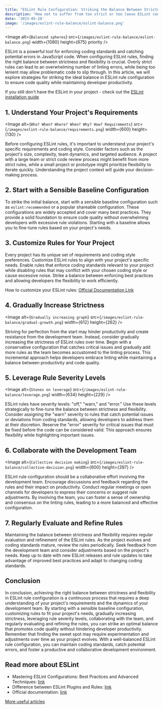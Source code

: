 ```yaml
---
title: "ESLint Rule Configuration: Striking the Balance Between Strictness and Flexibility"
description: "How not to suffer from too strict or too loose ESLint config? How to configure your ESLint properly? Find out in this article!"
date: '2023-05-28'
image: '/images/eslint-rule-balance/eslint-balance.png'
---
```


<Image
    alt={`Balanced spheres`}
    src={`/images/eslint-rule-balance/eslint-balance.png`}
    width={1080}
    height={675}
    priority
/>

ESLint is a powerful tool for enforcing coding standards and catching potential errors in JavaScript code. When configuring ESLint rules, finding the right balance between strictness and flexibility is crucial. Overly strict rules can lead to an overwhelming number of linting errors, while being too lenient may allow problematic code to slip through. In this article, we will explore strategies for striking the ideal balance in ESLint rule configuration to ensure code quality while maintaining developer productivity.

If you still don't have the ESLint in your project - check out the [ESLint installation guide](eslint-setup)

## 1. Understand Your Project's Requirements

<Image
    alt={`Who? When? Where? When? Why? How? Requirements`}
    src={`/images/eslint-rule-balance/requirements.png`}
    width={600}
    height={130}
/>

Before configuring ESLint rules, it's important to understand your project's specific requirements and coding style. Consider factors such as the project's size, complexity, team dynamics, and targeted audience. A project with a large team or strict code review process might benefit from more strict rules, while a small project or prototype might prioritize flexibility to iterate quickly. Understanding the project context will guide your decision-making process.

## 2. Start with a Sensible Baseline Configuration

To strike the initial balance, start with a sensible baseline configuration such as `eslint:recommended` or a popular shareable configuration. These configurations are widely accepted and cover many best practices. They provide a solid foundation to ensure code quality without overwhelming developers with excessive rule violations. Starting with a baseline allows you to fine-tune rules based on your project's needs.

## 3. Customize Rules for Your Project

Every project has its unique set of requirements and coding style preferences. Customize ESLint rules to align with your project's specific needs. Enable rules that enforce coding standards relevant to your project while disabling rules that may conflict with your chosen coding style or cause excessive noise. Strike a balance between enforcing best practices and allowing developers the flexibility to work efficiently.

How to customize your ESLint rules: [Official Documentation Link](https://eslint.org/docs/latest/use/configure/rules)

## 4. Gradually Increase Strictness

<Image
    alt={`Gradually increasing graph`}
    src={`/images/eslint-rule-balance/gradual-growth.png`}
    width={612}
    height={262}
/>

Striving for perfection from the start may hinder productivity and create resistance from the development team. Instead, consider gradually increasing the strictness of ESLint rules over time. Begin with a conservative configuration that catches critical issues and gradually add more rules as the team becomes accustomed to the linting process. This incremental approach helps developers embrace linting while maintaining a balance between productivity and code quality.

## 5. Leverage Rule Severity Levels


<Image
    alt={`Stones on leverage`}
    src={`/images/eslint-rule-balance/leverage.png`}
    width={634}
    height={229}
/>

ESLint rules have severity levels: "off," "warn," and "error." Use these levels strategically to fine-tune the balance between strictness and flexibility. Consider assigning the "warn" severity to rules that catch potential issues or deviations from coding standards, allowing developers to address them at their discretion. Reserve the "error" severity for critical issues that must be fixed before the code can be considered valid. This approach ensures flexibility while highlighting important issues.

## 6. Collaborate with the Development Team

<Image
    alt={`Collective decision making`}
    src={`/images/eslint-rule-balance/collective-decision.png`}
    width={600}
    height={397}
/>

ESLint rule configuration should be a collaborative effort involving the development team. Encourage discussions and feedback regarding the rules and their impact on productivity. Conduct regular meetings or open channels for developers to express their concerns or suggest rule adjustments. By involving the team, you can foster a sense of ownership and consensus on the linting rules, leading to a more balanced and effective configuration.

## 7. Regularly Evaluate and Refine Rules

Maintaining the balance between strictness and flexibility requires regular evaluation and refinement of the ESLint rules. As the project evolves and coding standards mature, review the rules periodically. Seek feedback from the development team and consider adjustments based on the project's needs. Keep up to date with new ESLint releases and rule updates to take advantage of improved best practices and adapt to changing coding standards.

## Conclusion

In conclusion, achieving the right balance between strictness and flexibility in ESLint rule configuration is a continuous process that requires a deep understanding of your project's requirements and the dynamics of your development team. By starting with a sensible baseline configuration, customizing rules to fit your project's needs, gradually increasing strictness, leveraging rule severity levels, collaborating with the team, and regularly evaluating and refining the rules, you can strike an optimal balance that promotes code quality without hindering developer productivity. Remember that finding the sweet spot may require experimentation and adjustments over time as your project evolves. With a well-balanced ESLint rule configuration, you can maintain coding standards, catch potential errors, and foster a productive and collaborative development environment.

## Read more about ESLint

- Mastering ESLint Configurations: Best Practices and Advanced Techniques: [link](eslint-best-practices)
- Difference between ESLint Plugins and Rules: [link](eslint-rules-vs-plugins)
- Official documentation: [link](https://eslint.org/docs/latest/)

[More useful articles](/)
